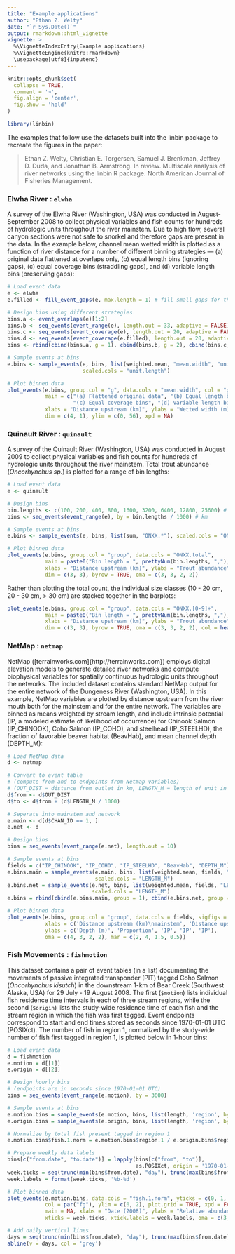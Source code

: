 ```yaml
---
title: "Example applications"
author: "Ethan Z. Welty"
date: "`r Sys.Date()`"
output: rmarkdown::html_vignette
vignette: >
  %\VignetteIndexEntry{Example applications}
  %\VignetteEngine{knitr::rmarkdown}
  \usepackage[utf8]{inputenc}
---
```


```r
knitr::opts_chunk$set(
  collapse = TRUE, 
  comment = '>',
  fig.align = 'center',
  fig.show = 'hold'
)
```

```r
library(linbin)
```

The examples that follow use the datasets built into the linbin package to recreate the figures in the paper:

> Ethan Z. Welty, Christian E. Torgersen, Samuel J. Brenkman, Jeffrey D. Duda, and Jonathan B. Armstrong. In review. Multiscale analysis of river networks using the linbin R package. North American Journal of Fisheries Management.
  
### Elwha River : `elwha`

A survey of the Elwha River (Washington, USA) was conducted in August-September 2008 to collect physical variables and fish counts for hundreds of hydrologic units throughout the river mainstem. Due to high flow, several canyon sections were not safe to snorkel and therefore gaps are present in the data. In the example below, channel mean wetted width is plotted as a function of river distance for a number of different binning strategies — (a) original data flattened at overlaps only, (b) equal length bins (ignoring gaps), (c) equal coverage bins (straddling gaps), and (d) variable length bins (preserving gaps):

```r
# Load event data
e <- elwha
e.filled <- fill_event_gaps(e, max.length = 1) # fill small gaps for the variable length bins (d)

# Design bins using different strategies
bins.a <- event_overlaps(e)[1:2]
bins.b <- seq_events(event_range(e), length.out = 33, adaptive = FALSE)
bins.c <- seq_events(event_coverage(e), length.out = 20, adaptive = FALSE)
bins.d <- seq_events(event_coverage(e.filled), length.out = 20, adaptive = TRUE)
bins <- rbind(cbind(bins.a, g = 1), cbind(bins.b, g = 2), cbind(bins.c, g = 3), cbind(bins.d, g = 4))

# Sample events at bins
e.bins <- sample_events(e, bins, list(weighted.mean, "mean.width", "unit.length"), 
                        scaled.cols = "unit.length")

# Plot binned data
plot_events(e.bins, group.col = "g", data.cols = "mean.width", col = "grey", border = "#666666", 
            main = c("(a) Flattened original data", "(b) Equal length bins", 
                     "(c) Equal coverage bins", "(d) Variable length bins"),
            xlabs = "Distance upstream (km)", ylabs = "Wetted width (m)",
            dim = c(4, 1), ylim = c(0, 56), xpd = NA)
```

### Quinault River : `quinault`

A survey of the Quinault River (Washington, USA) was conducted in August 2009 to collect physical variables and fish counts for hundreds of hydrologic units throughout the river mainstem. Total trout abundance (*Oncorhynchus sp.*) is plotted for a range of bin lengths:

```r
# Load event data
e <- quinault

# Design bins
bin.lengths <- c(100, 200, 400, 800, 1600, 3200, 6400, 12800, 25600) # m
bins <- seq_events(event_range(e), by = bin.lengths / 1000) # km

# Sample events at bins
e.bins <- sample_events(e, bins, list(sum, "ONXX.*"), scaled.cols = "ONXX.*")

# Plot binned data
plot_events(e.bins, group.col = "group", data.cols = "ONXX.total", 
            main = paste0("Bin length = ", prettyNum(bin.lengths, ","), " m"), 
            xlabs = "Distance upstream (km)", ylabs = "Trout abundance",
            dim = c(3, 3), byrow = TRUE, oma = c(3, 3, 2, 2))
```

Rather than plotting the total count, the individual size classes (10 - 20 cm, 20 - 30 cm, > 30 cm) are stacked together in the barplots:

```r
plot_events(e.bins, group.col = "group", data.cols = "ONXX.[0-9]+", 
            main = paste0("Bin length = ", prettyNum(bin.lengths, ","), " m"), 
            xlabs = "Distance upstream (km)", ylabs = "Trout abundance",
            dim = c(3, 3), byrow = TRUE, oma = c(3, 3, 2, 2), col = heat.colors(3), border = NA)
```

### NetMap : `netmap`

NetMap ([terrainworks.com]{http://terrainworks.com}) employs digital elevation models to generate detailed river networks and compute biophysical variables for spatially continuous hydrologic units throughout the networks. The included dataset contains standard NetMap output for the entire network of the Dungeness River (Washington, USA). In this example, NetMap variables are plotted by distance upstream from the river mouth both for the mainstem and for the entire network. The variables are binned as means weighted by stream length, and include intrinsic potential (IP, a modeled estimate of likelihood of occurrence) for Chinook Salmon (IP\_CHINOOK), Coho Salmon (IP\_COHO), and steelhead (IP\_STEELHD), the fraction of favorable beaver habitat (BeavHab), and mean channel depth (DEPTH\_M):

```r
# Load NetMap data
d <- netmap

# Convert to event table
# (compute from and to endpoints from Netmap variables)
# (OUT_DIST = distance from outlet in km, LENGTH_M = length of unit in m)
d$from <- d$OUT_DIST
d$to <- d$from + (d$LENGTH_M / 1000)

# Seperate into mainstem and network
e.main <- d[d$CHAN_ID == 1, ]
e.net <- d

# Design bins
bins = seq_events(event_range(e.net), length.out = 10)

# Sample events at bins
fields = c("IP_CHINOOK", "IP_COHO", "IP_STEELHD", "BeavHab", "DEPTH_M")
e.bins.main = sample_events(e.main, bins, list(weighted.mean, fields, "LENGTH_M"), 
                            scaled.cols = "LENGTH_M")
e.bins.net = sample_events(e.net, bins, list(weighted.mean, fields, "LENGTH_M"), 
                           scaled.cols = "LENGTH_M")
e.bins = rbind(cbind(e.bins.main, group = 1), cbind(e.bins.net, group = 2))

# Plot binned data
plot_events(e.bins, group.col = 'group', data.cols = fields, sigfigs = c(3, 2),
            xlabs = c('Distance upstream (km)\nmainstem', 'Distance upstream (km)\nnetwork'),
            ylabs = c('Depth (m)', 'Proportion', 'IP', 'IP', 'IP'),
            oma = c(4, 3, 2, 2), mar = c(2, 4, 1.5, 0.5))
```

### Fish Movements : `fishmotion`

This dataset contains a pair of event tables (in a list) documenting the movements of passive integrated transponder (PIT) tagged Coho Salmon (*Oncorhynchus kisutch*) in the downstream 1-km of Bear Creek (Southwest Alaska, USA) for 29 July - 19 August 2008. The first (`$motion`) lists individual fish residence time intervals in each of three stream regions, while the second (`$origin`) lists the study-wide residence time of each fish and the stream region in which the fish was first tagged. Event endpoints correspond to start and end times stored as seconds since 1970-01-01 UTC (POSIXct). The number of fish in region 1, normalized by the study-wide number of fish first tagged in region 1, is plotted below in 1-hour bins: 

```r
# Load event data
d = fishmotion
e.motion = d[[1]]
e.origin = d[[2]]

# Design hourly bins
# (endpoints are in seconds since 1970-01-01 UTC)
bins = seq_events(event_range(e.motion), by = 3600)

# Sample events at bins
e.motion.bins = sample_events(e.motion, bins, list(length, 'region', by = 'region'))
e.origin.bins = sample_events(e.origin, bins, list(length, 'region', by = 'region'))

# Normalize by total fish present tagged in region 1
e.motion.bins$fish.1.norm = e.motion.bins$region.1 / e.origin.bins$region.1

# Prepare weekly data labels
bins[c("from.date", "to.date")] = lapply(bins[c("from", "to")], 
                                         as.POSIXct, origin = '1970-01-01', tz = "US/Alaska")
week.ticks = seq(trunc(min(bins$from.date), "day"), trunc(max(bins$from.date), "day"), by = "week")
week.labels = format(week.ticks, '%b-%d')

# Plot binned data
plot_events(e.motion.bins, data.cols = "fish.1.norm", yticks = c(0, 1, 2), 
            col = par("fg"), ylim = c(0, 2), plot.grid = TRUE, xpd = FALSE, 
            main = NA, xlabs = "Date (2008)", ylabs = "Relative abundance",
            xticks = week.ticks, xtick.labels = week.labels, oma = c(3, 2, 1, 2))

# Add daily vertical lines
days = seq(trunc(min(bins$from.date), "day"), trunc(max(bins$from.date), "day"), by = "day")
abline(v = days, col = 'grey')
```